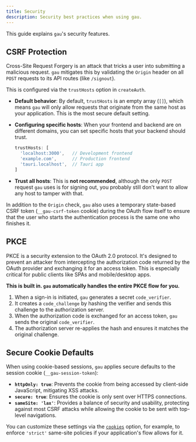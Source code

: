 ```yaml
---
title: Security
description: Security best practices when using gau.
---
```


This guide explains `gau`'s security features.

## CSRF Protection

Cross-Site Request Forgery is an attack that tricks a user into submitting a malicious request. `gau` mitigates this by validating the `Origin` header on all `POST` requests to its API routes (like `/signout`).

This is configured via the `trustHosts` option in `createAuth`.

-   **Default behavior**: By default, `trustHosts` is an empty array (`[]`), which means `gau` will only allow requests that originate from the same host as your application. This is the most secure default setting.

-   **Configuring specific hosts**: When your frontend and backend are on different domains, you can set specific hosts that your backend should trust. 

    ```ts
    trustHosts: [
      'localhost:3000',   // Development frontend
      'example.com',      // Production frontend
      'tauri.localhost',  // Tauri app
    ]
    ```

-   **Trust all hosts**: This is **not recommended**, although the only `POST` request `gau` uses is for signing out, you probably still don't want to allow any host to tamper with that.

In addition to the `Origin` check, `gau` also uses a temporary state-based CSRF token (`__gau-csrf-token` cookie) during the OAuth flow itself to ensure that the user who starts the authentication process is the same one who finishes it.

## PKCE

PKCE is a security extension to the OAuth 2.0 protocol. It's designed to prevent an attacker from intercepting the authorization code returned by the OAuth provider and exchanging it for an access token. This is especially critical for public clients like SPAs and mobile/desktop apps.

**This is built in. `gau` automatically handles the entire PKCE flow for you.**

1.  When a sign-in is initiated, `gau` generates a secret `code_verifier`.
2.  It creates a `code_challenge` by hashing the verifier and sends this challenge to the authorization server.
3.  When the authorization code is exchanged for an access token, `gau` sends the original `code_verifier`.
4.  The authorization server re-applies the hash and ensures it matches the original challenge.

## Secure Cookie Defaults

When using cookie-based sessions, `gau` applies secure defaults to the session cookie (`__gau-session-token`):

-   **`httpOnly: true`**: Prevents the cookie from being accessed by client-side JavaScript, mitigating XSS attacks.
-   **`secure: true`**: Ensures the cookie is only sent over HTTPS connections.
-   **`sameSite: 'lax'`**: Provides a balance of security and usability, protecting against most CSRF attacks while allowing the cookie to be sent with top-level navigations.

You can customize these settings via the [`cookies`](/guides/configuration#cookies) option, for example, to enforce `'strict'` same-site policies if your application's flow allows for it. 
